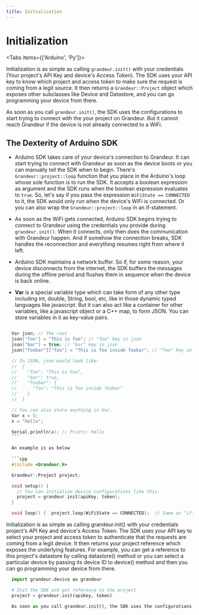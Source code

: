 ```yaml
---
title: Initialization
---
```



# Initialization


<Tabs items={['Arduino', 'Py']}>

  <Tab>

  Initialization is as simple as calling `grandeur.init()` with your credentials (Your project's API Key and device's Access Token). The SDK uses your API key to know which project and access token to make sure the request is coming from a legit source. It then returns a `Grandeur::Project` object which exposes other subclasses like Device and Datastore, and you can go programming your device from there.

  As soon as you call `grandeur.init()`, the SDK uses the configurations to start trying to connect with the your project on Grandeur. But it cannot reach Grandeur if the device is not already connected to a WiFi.

  ## The Dexterity of Arduino SDK

  - Arduino SDK takes care of your device's connection to Grandeur. It can start trying to connect with Grandeur as soon as the device boots or you can manually tell the SDK when to begin. There's `Grandeur::project::loop` function that you place in the Arduino's loop whose sole function is to run the SDK. It accepts a boolean expression as argument and the SDK runs when the boolean expression evaluates to `true`. So, let's say if you pass the expression `WiFiState == CONNECTED` to it, the SDK would only run when the device's WiFi is connected. Or you can also wrap the `Grandeur::project::loop` in an if-statement.

  - As soon as the WiFi gets connected, Arduino SDK begins trying to connect to Grandeur using the credentials you provide during `grandeur.init()`. When it connects, only then does the communication with Grandeur happen. And if somehow the connection breaks, SDK handles the reconnection and everything resumes right from where it left.

  - Arduino SDK maintains a network buffer. So if, for some reason, your device disconnects from the internet, the SDK buffers the messages during the offline period and flushes them in sequence when the device is back online.

  - **Var** is a special variable type which can take form of any other type including int, double, String, bool, etc, like in those dynamic typed languages like javascript. But it can also act like a container for other variables, like a javascript object or a C++ map, to form JSON. You can store variables in it as key-value pairs. 


  ```cpp

    Var json; // The root
    json["foo"] = "This is foo"; // "foo" key in json
    json["bar"] = true; // "bar" key in json
    json["foobar"]["foo"] = "This is foo inside foobar"; // "foo" key in "foobar" key in json

    // In JSON, json would look like:
    //  {
    //    "foo": "This is foo",
    //    "bar": true,
    //    "foobar": {
    //      "foo": "This is foo inside foobar"
    //    }
    //  }

    // You can also store anything in Var.
    Var x = 5;
    x = "hello";

    Serial.println(x); // Prints: hello
    ```

    An example is as below
    
    ```cpp
    #include <Grandeur.h>

    Grandeur::Project project;

    void setup() {
      // You can initialize device configurations like this.
      project = grandeur.init(apiKey, token);
    }

    void loop() {  project.loop(WiFiState == CONNECTED);  // Same as "if(WiFiState == CONNECTED) project.loop();"}

  ```

  </Tab>

  <Tab>

  Initialization is as simple as calling grandeur.init() with your credentials project's API Key and device's Access Token. The SDK uses your API key to select your project and access token to authenticate that the requests are coming from a legit device. It then returns your project reference which exposes the underlying features. For example, you can get a reference to this project's datastore by calling datastore() method or you can select a particular device by passing its device ID to device() method and then you can go programming your device from there.
  
  ```py
    import grandeur.device as grandeur

    # Init the SDK and get reference to the project
    project = grandeur.init(apiKey, token)

    As soon as you call grandeur.init(), the SDK uses the configurations to start trying to connect with the your project on Grandeur.
  ```
  </Tab>

</Tabs>